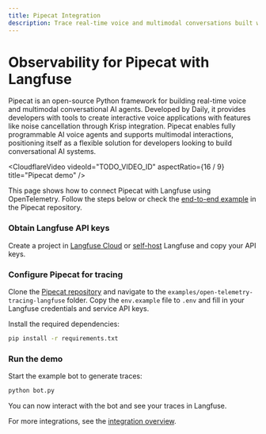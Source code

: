 ```yaml
---
title: Pipecat Integration
description: Trace real-time voice and multimodal conversations built with Pipecat using Langfuse.
---
```


# Observability for Pipecat with Langfuse

Pipecat is an open-source Python framework for building real-time voice and multimodal conversational AI agents. Developed by Daily, it provides developers with tools to create interactive voice applications with features like noise cancellation through Krisp integration. Pipecat enables fully programmable AI voice agents and supports multimodal interactions, positioning itself as a flexible solution for developers looking to build conversational AI systems.

<CloudflareVideo
  videoId="TODO_VIDEO_ID"
  aspectRatio={16 / 9}
  title="Pipecat demo"
/>

This page shows how to connect Pipecat with Langfuse using OpenTelemetry. Follow the steps below or check the [end-to-end example](https://github.com/pipecat-ai/pipecat/tree/main/examples/open-telemetry-tracing-langfuse) in the Pipecat repository.

<Steps>

### Obtain Langfuse API keys

Create a project in [Langfuse Cloud](https://cloud.langfuse.com) or [self-host](/self-hosting/overview) Langfuse and copy your API keys.

### Configure Pipecat for tracing

Clone the [Pipecat repository](https://github.com/pipecat-ai/pipecat) and navigate to the `examples/open-telemetry-tracing-langfuse` folder. Copy the `env.example` file to `.env` and fill in your Langfuse credentials and service API keys.

Install the required dependencies:

```bash
pip install -r requirements.txt
```

### Run the demo

Start the example bot to generate traces:

```bash
python bot.py
```

You can now interact with the bot and see your traces in Langfuse.

</Steps>

For more integrations, see the [integration overview](/docs/integrations/overview).

